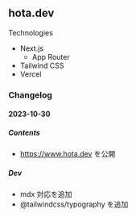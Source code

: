## hota.dev

Technologies

- Next.js
  - App Router
- Tailwind CSS
- Vercel

### Changelog

#### 2023-10-30

##### Contents

- https://www.hota.dev を公開

##### Dev

- mdx 対応を追加
- @tailwindcss/typography を追加
